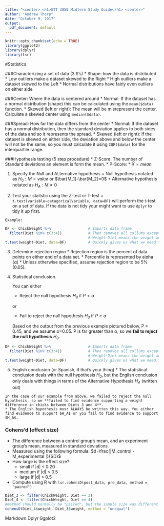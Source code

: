 ```yaml
---
title: "<center> <h1>STT 3850 Midterm Study Guide</h1> <center>"
author: "Andrew Thorp"
date: "October 9, 2017"
output:
  pdf_document: default
---
```


```r
knitr::opts_chunk$set(echo = TRUE)
library(ggplot2)
library(dplyr)
library(lsr)
```

#Statistics

###Characterizing a set of data (3 S’s)
  * Shape: how the data is distributed
  * Low outliers make a dataset skewed to the Right
  * High outliers make a dataset skewed to the Left
  * Normal distributions have fairly even outliers on either side
  
###Center: Where the data is centered around
  * Normal: If the dataset has a normal distribution (shape) this can be calculated using the `mean($data)` function.
  * Skewed (left or right): The mean will be misrepresent the center. Calculate a skewed center using `median($data)`.

###Spread: How far the data differs from the center
  * Normal: If the dataset has a normal distribution, then the standard deviation applies to both sides of the data and so it represents the spread.
  * Skewed (left or right): If the dataset is skewed on either side, the deviation above and below the center will not be the same, so you must calculate it using `IQR($data)` for the interquartile range.

###Hypothesis testing (5 step procedure)
  * Z-Score: The number of Standard deviations an element is form the mean.
  * P-Score: 
  * $\bar{X}=mean$
  
  1. Specify the Null and ALternative hypothesis
    + Null hypothesis notated as $H_0:M=value$ or $\bar{M_1}-\bar{M_2}=0$
    + Alternative hypothesis notated as $H_A:M\neq0$
    
  2. Test your staitstic using the Z-test or T-test
    + `t.test(variable~catagoricalVariable, data=DF)` will perform the t-test on a set of data. If the data is not tidy your might want to use `dplyr` to tidy it up first. 
    
    Example:
```r
DF <- ChickWeight %>%                 # Imports data frame
  filter(Diet %in% c(3:4))            # Then removes all collums except for 3 and 4
                                      # Weight~Diet means the weight across Diets value.
t.test(weight~Diet, data=DF)          # Quickly gives us what we need to know
```

  3. Determine rejection region
    * Rejection region is the percent of data points on either end of a data set.
    * Percentile is represented by alpha ($\alpha$)
    * Unless otherwise specified, assume rejection region to be 5% (0.05).
    
    
  4. Statistical conclusion. 
     
     You can either
      * Reject the null hypothesis $H_0$ if $P<\alpha$
      
      or
      * Fail to reject the null hypothesis $H_0$ if $P\geq\alpha$
      
      Based on the output from the previous example pictured below, P = 0.45, and we assume $\alpha$=0.05. P is far greater than $\alpha$, so we **fail to reject the null hypothesis** $H_0$.
      
```r
DF <- ChickWeight %>%                 # Imports data frame
  filter(Diet %in% c(3:4))            # Then removes all collums except for 3 and 4
                                      # Weight~Diet means the weight across Diets value.
t.test(weight~Diet, data=DF)          # Quickly gives us what we need to know
```

      
  5. English conclusion (or Spanish, if that's your thing)
    * The statistical conclusion deals with the null hypothesis $H_0$, but the English conclusion only deals with things in terms of the Alternative Hypothesis $H_A$ (written out)
    
    In the case of our example from above, we failed to reject the null hypothesis, so we **failed to find evidence supporting a weight difference in chicks between Diets 3 and 4**.
    * The English hypothesis must ALWAYS be written this way. You either find evidence to support $H_A$ or you fail to find evidence to support $H_A$.

### Cohens'd (effect size)
  * The difference between a control group's mean, and an experiment group's mean, measured in standard deviations. 
  * Measured using the following formula: $d=\frac{|M_control - M_experimental |}{SD}$
  * How large is the effect size?
    + small if    |d| < 0.20
    + medium if   |d| < 0.5
    + large if    |d| > 0.5
  * Compute using R with `lsr.cohensD(post_data, pre_data, method = "paired")`
```r
Diet_3 <- filter(ChickWeight, Diet == 3)
Diet_4 <- filter(ChickWeight, Diet == 4)
#method should normally be "paired", but the sample size was different
cohensD(Diet_4$weight, Diet_3$weight, method = "unequal") 
```
  
  
Markdown
Dplyr
Ggplot2

